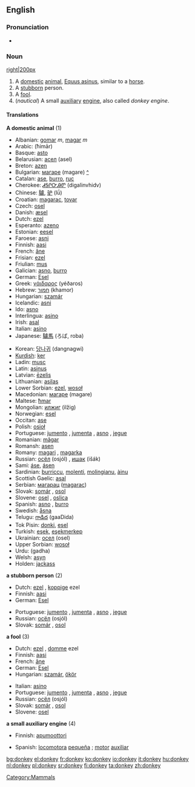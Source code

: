==English==
{{wikipedia}}
===Pronunciation===
*{{SAMPA|/'dQNkI/}}

===Noun===
[[image:Donkey 1 arp 750px.jpg|right|200px]]
{{en-noun|donkey|donkeys}}

#[[Category:Mammals]] A [[domestic]] [[animal]], [[Equus asinus]], similar to a [[horse]].
# A [[stubborn]] person.
# A [[fool]].
# (''nautical'') A small [[auxiliary]] [[engine]], also called ''donkey engine''.

==== Translations ====
'''A domestic animal''' (1)
{{top}}
*Albanian: [[gomar]] ''m'', [[magar]] ''m''
*Arabic: {{ARchar|[[حمار]]}} (ħimār) {{m}}
*Basque: [[asto]]
*Belarusian: [[асел]] (asel) {{m}}
*Breton: [[azen]]
*Bulgarian: [[магаре]] (magare) {{n}} [[:bg:магаре|^]]
*Catalan: [[ase]], [[burro]], [[ruc]]
*Cherokee: [[ᏗᎦᎵᏅᎯᏛ]] (digalinvhidv)
*Chinese: [[驢]], [[驴]] (lǘ)
*Croatian: [[magarac]], [[tovar]]
*Czech: [[osel]] {{m}}
*Danish: [[æsel]]
*Dutch: [[ezel]] {{m}}
*Esperanto: [[azeno]]
*Estonian: [[eesel]]
*Faroese: [[asni]]
*Finnish: [[aasi]]
*French: [[âne]] {{m}}
*Frisian: [[ezel]]
*Friulian: [[mus]]
*Galician: [[asno]], [[burro]]
*German: [[Esel]] {{m}}
*Greek: [[γάιδαρος]] (yéðaros)
*Hebrew: [[חמור]] (khamor) {{m}}
*Hungarian: [[szamár]]
*Icelandic: [[asni]]
*Ido: [[asno]]
*Interlingua: [[asino]]
*Irish: [[asal]]
*Italian: [[asino]] {{m}}
*Japanese: [[驢馬]] (ろば, roba)
{{mid}}
*Korean: [[당나귀]] (dangnagwi)
*[[Kurdish]]: [[ker]] {{m}}
*Ladin: [[musc]]
*Latin: [[asinus]] {{m}}
*Latvian: [[ēzelis]]
*Lithuanian: [[asilas]]
*Lower Sorbian: [[ezel]], [[wosoł]]
*Macedonian: [[магаре]] (magare)
*Maltese: [[ħmar]]
*Mongolian: [[илжиг]] (ilžig)
*Norwegian: [[esel]] {{n}}
*Occitan: [[ase]]
*Polish: [[osioł]]
*Portuguese: [[jumento]] {{m}}, [[jumenta]] {{f}}, [[asno]] {{m}}, [[jegue]] {{m}}
*Romanian: [[măgar]]
*Romansh: [[asen]]
*Romany: [[magari]] {{m}}, [[magarka]] {{f}}
*Russian: [[осёл]] (osjól) {{m}}, [[ишак]] (išák) {{m}}
*Sami: [[áse]], [[ásen]]
*Sardinian: [[burriccu]], [[molenti]], [[molingianu]], [[àinu]]
*Scottish Gaelic: [[asal]] {{f}}
*Serbian: [[магарац]] ([[magarac]]) {{m}}
*Slovak: [[somár]] {{m}}, [[osol]] {{m}}
*Slovene: [[osel]] {{m}}, [[oslica]] {{f}}
*Spanish: [[asno]] {{m}}, [[burro]] {{m}}
*Swedish: [[åsna]]
*Telugu: [[గాడిద]] (gaaDida)
*Tok Pisin: [[donki]], [[esel]]
*Turkish: [[eşek]], [[eşekmerkep]]
*Ukrainian: [[осел]] (osel)
*Upper Sorbian: [[wosoł]]
*Urdu: {{URchar|[[گدها]]}} (gadha)
*Welsh: [[asyn]]
*Holden: [[jackass]]
{{bottom}}

'''a stubborn person''' (2)
{{top}}
*Dutch: [[ezel]] {{m}}, [[koppige]] ezel {{m}}
*Finnish: [[aasi]]
*German: [[Esel]] {{m}}
{{mid}}
*Portuguese: [[jumento]] {{m}}, [[jumenta]] {{f}}, [[asno]] {{m}}, [[jegue]] {{m}}
*Russian: [[осёл]] (osjól) {{m}}
*Slovak: [[somár]] {{m}}, [[osol]] {{m}}
{{bottom}}

'''a fool''' (3)
{{top}}
*Dutch: [[ezel]] {{m}}, [[domme]] ezel {{m}}
*Finnish: [[aasi]]
*French: [[âne]] {{m}}
*German: [[Esel]] {{m}}
*Hungarian: [[szamár]], [[ökör]]
{{mid}}
*Italian: [[asino]] {{m}}
*Portuguese: [[jumento]] {{m}}, [[jumenta]] {{f}}, [[asno]] {{m}}, [[jegue]] {{m}}
*Russian: [[осёл]] (osjól) {{m}}
*Slovak: [[somár]] {{m}}, [[osol]] {{m}}
*Slovene: [[osel]] {{m}}
{{bottom}}

'''a small auxiliary engine''' (4)
{{top}}
*Finnish: [[apumoottori]]
{{mid}}
*Spanish: [[locomotora]] [[pequeña]] {{f}}; [[motor]] [[auxiliar]] {{m}}
{{bottom}}

[[bg:donkey]]
[[el:donkey]]
[[fr:donkey]]
[[ko:donkey]]
[[io:donkey]]
[[it:donkey]]
[[hu:donkey]]
[[nl:donkey]]
[[pl:donkey]]
[[sr:donkey]]
[[fi:donkey]]
[[ta:donkey]]
[[zh:donkey]]